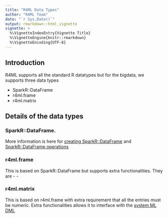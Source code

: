 ```yaml
---
title: "R4ML Data Types"
author: "R4ML Team"
date: "`r Sys.Date()`"
output: rmarkdown::html_vignette
vignette: >
  %\VignetteIndexEntry{Vignette Title}
  %\VignetteEngine{knitr::rmarkdown}
  %\VignetteEncoding{UTF-8}
---
```


## Introduction
R4ML supports all the standard R datatypes but for the bigdata, we supports three data types

- SparkR::DataFrame
- r4ml.frame
- r4ml.matrix

## Details of the data types

### SparkR::DataFrame.
  More information is here for [creating SparkR::DataFrame](https://spark.apache.org/docs/latest/sparkr.html#creating-dataframes) and [SparkR::DataFrame operations](https://spark.apache.org/docs/latest/sparkr.html#dataframe-operations)

### r4ml.frame
  This is based on SparkR::DataFrame but supports extra functionalities. They are
   - 
   - 
  
### r4ml.matrix
  This is based on r4ml.frame with extra requirement that all the entries must be numeric. Extra functionalities allows it to interface with the [system ML DML ](http://apache.github.io/incubator-systemml/dml-language-reference.html)
